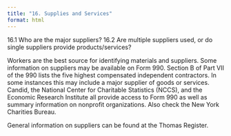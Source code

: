 ```yaml
---
title: "16. Supplies and Services"
format: html
---
```


16.1 Who are the major sup­pli­ers?
16.2 Are mul­ti­ple sup­pli­ers used, or do sin­gle sup­pli­ers pro­vide products/services?

Work­ers are the best source for iden­ti­fy­ing mate­ri­als and sup­pli­ers. Some information on suppliers may be available on Form 990.  Section B of Part VII of the 990 lists the five highest compensated independent contractors.  In some instances this may include a major supplier of goods or services. Candid, the National Center for Charitable Statistics (NCCS), and the Economic Research Institute all provide access to Form 990 as well as summary information on nonprofit organizations. Also check the New York Charities Bureau.

General infor­ma­tion on sup­pli­ers can be found at the Thomas Reg­is­ter.